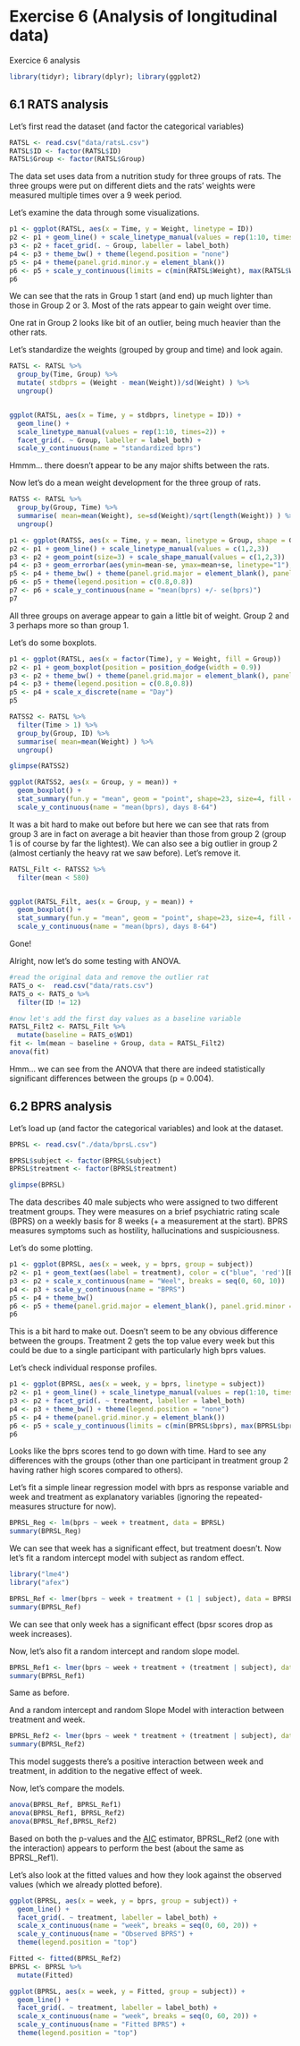 # Exercise 6 (Analysis of longitudinal data)

Exercice 6 analysis


```r
library(tidyr); library(dplyr); library(ggplot2)
```

## 6.1 RATS analysis

Let's first read the dataset (and factor the categorical variables)
```r
RATSL <- read.csv("data/ratsL.csv")
RATSL$ID <- factor(RATSL$ID)
RATSL$Group <- factor(RATSL$Group)
```
The data set uses data from a nutrition study for three groups of rats. The three groups were put on different diets and the rats' weights were measured multiple times over a 9 week period. 

Let's examine the data through some visualizations.

```r
p1 <- ggplot(RATSL, aes(x = Time, y = Weight, linetype = ID))
p2 <- p1 + geom_line() + scale_linetype_manual(values = rep(1:10, times=2))
p3 <- p2 + facet_grid(. ~ Group, labeller = label_both)
p4 <- p3 + theme_bw() + theme(legend.position = "none")
p5 <- p4 + theme(panel.grid.minor.y = element_blank())
p6 <- p5 + scale_y_continuous(limits = c(min(RATSL$Weight), max(RATSL$Weight)))
p6
```

We can see that the rats in Group 1 start (and end) up much lighter than those in Group 2 or 3. Most of the rats appear to gain weight over time.

One rat in Group 2 looks like bit of an outlier, being much heavier than the other rats. 

Let's standardize the weights (grouped by group and time) and look again.

```r
RATSL <- RATSL %>%
  group_by(Time, Group) %>%
  mutate( stdbprs = (Weight - mean(Weight))/sd(Weight) ) %>%
  ungroup()


ggplot(RATSL, aes(x = Time, y = stdbprs, linetype = ID)) +
  geom_line() +
  scale_linetype_manual(values = rep(1:10, times=2)) +
  facet_grid(. ~ Group, labeller = label_both) +
  scale_y_continuous(name = "standardized bprs")


```

Hmmm... there doesn't appear to be any major shifts between the rats. 

Now let's do a mean weight development for the three group of rats.

```r
RATSS <- RATSL %>%
  group_by(Group, Time) %>%
  summarise( mean=mean(Weight), se=sd(Weight)/sqrt(length(Weight)) ) %>%
  ungroup()

p1 <- ggplot(RATSS, aes(x = Time, y = mean, linetype = Group, shape = Group))
p2 <- p1 + geom_line() + scale_linetype_manual(values = c(1,2,3))
p3 <- p2 + geom_point(size=3) + scale_shape_manual(values = c(1,2,3))
p4 <- p3 + geom_errorbar(aes(ymin=mean-se, ymax=mean+se, linetype="1"), width=0.3)
p5 <- p4 + theme_bw() + theme(panel.grid.major = element_blank(), panel.grid.minor = element_blank())
p6 <- p5 + theme(legend.position = c(0.8,0.8))
p7 <- p6 + scale_y_continuous(name = "mean(bprs) +/- se(bprs)")
p7
```

All three groups on average appear to gain a little bit of weight. Group 2 and 3 perhaps more so than group 1. 

Let's do some boxplots.

```r
p1 <- ggplot(RATSL, aes(x = factor(Time), y = Weight, fill = Group))
p2 <- p1 + geom_boxplot(position = position_dodge(width = 0.9))
p3 <- p2 + theme_bw() + theme(panel.grid.major = element_blank(), panel.grid.minor = element_blank())
p4 <- p3 + theme(legend.position = c(0.8,0.8))
p5 <- p4 + scale_x_discrete(name = "Day")
p5

RATSS2 <- RATSL %>%
  filter(Time > 1) %>%
  group_by(Group, ID) %>%
  summarise( mean=mean(Weight) ) %>%
  ungroup()

glimpse(RATSS2)

ggplot(RATSS2, aes(x = Group, y = mean)) +
  geom_boxplot() +
  stat_summary(fun.y = "mean", geom = "point", shape=23, size=4, fill = "white") +
  scale_y_continuous(name = "mean(bprs), days 8-64")
```

It was a bit hard to make out before but here we can see that rats from group 3 are in fact on average a bit heavier than those from group 2 (group 1 is of course by far the lightest). We can also see a big outlier in group 2 (almost certianly the heavy rat we saw before). Let's remove it.

```r
RATSL_Filt <- RATSS2 %>%
  filter(mean < 580) 


ggplot(RATSL_Filt, aes(x = Group, y = mean)) +
  geom_boxplot() +
  stat_summary(fun.y = "mean", geom = "point", shape=23, size=4, fill = "white") +
  scale_y_continuous(name = "mean(bprs), days 8-64")
```
Gone!

Alright, now let's do some testing with ANOVA.

```r
#read the original data and remove the outlier rat
RATS_o <-  read.csv("data/rats.csv")
RATS_o <- RATS_o %>%
  filter(ID != 12) 

#now let's add the first day values as a baseline variable
RATSL_Filt2 <- RATSL_Filt %>%
  mutate(baseline = RATS_o$WD1) 
fit <- lm(mean ~ baseline + Group, data = RATSL_Filt2)
anova(fit)
```

Hmm... we can see from the ANOVA that there are indeed statistically significant differences between the groups (p = 0.004).

## 6.2 BPRS analysis

Let's load up (and factor the categorical variables) and look at the dataset.

```r
BPRSL <- read.csv("./data/bprsL.csv")

BPRSL$subject <- factor(BPRSL$subject)
BPRSL$treatment <- factor(BPRSL$treatment)

glimpse(BPRSL)
```
The data describes 40 male subjects who were assigned to two different treatment groups. They were measures on a brief psychiatric rating scale (BPRS) on a weekly basis for 8 weeks (+ a measurement at the start). BPRS measures symptoms such as hostility, hallucinations and suspiciousness.

Let's do some plotting. 
```r
p1 <- ggplot(BPRSL, aes(x = week, y = bprs, group = subject))
p2 <- p1 + geom_text(aes(label = treatment), color = c("blue", 'red')[BPRSL$treatment])
p3 <- p2 + scale_x_continuous(name = "Weel", breaks = seq(0, 60, 10))
p4 <- p3 + scale_y_continuous(name = "BPRS")
p5 <- p4 + theme_bw()
p6 <- p5 + theme(panel.grid.major = element_blank(), panel.grid.minor = element_blank())
p6
```

This is a bit hard to make out. Doesn't seem to be any obvious difference between the groups. Treatment 2 gets the top value every week but this could be due to a single  participant with particularly high bprs values.

Let's check individual response profiles.

```r
p1 <- ggplot(BPRSL, aes(x = week, y = bprs, linetype = subject))
p2 <- p1 + geom_line() + scale_linetype_manual(values = rep(1:10, times=2))
p3 <- p2 + facet_grid(. ~ treatment, labeller = label_both)
p4 <- p3 + theme_bw() + theme(legend.position = "none")
p5 <- p4 + theme(panel.grid.minor.y = element_blank())
p6 <- p5 + scale_y_continuous(limits = c(min(BPRSL$bprs), max(BPRSL$bprs)))
p6
```

Looks like the bprs scores tend to go down with time. Hard to see any differences with the groups (other than one participant in treatment group 2 having rather high scores compared to others).

Let's fit a simple linear regression model with bprs as response variable and week and treatment as explanatory variables (ignoring the repeated-measures structure for now). 

```r
BPRSL_Reg <- lm(bprs ~ week + treatment, data = BPRSL)
summary(BPRSL_Reg)
```

We can see that week has a significant effect, but treatment doesn't. Now let's fit a random intercept model with subject as random effect.

```r
library("lme4")
library("afex")

BPRSL_Ref <- lmer(bprs ~ week + treatment + (1 | subject), data = BPRSL, REML = FALSE)
summary(BPRSL_Ref)
```
We can see that only week has a significant effect (bpsr scores drop as week increases).

Now, let's also fit a random intercept and random slope model.
```r
BPRSL_Ref1 <- lmer(bprs ~ week + treatment + (treatment | subject), data = BPRSL, REML = FALSE)
summary(BPRSL_Ref1)
```
Same as before.

And a random intercept and random Slope Model with interaction between treatment and week.
```r
BPRSL_Ref2 <- lmer(bprs ~ week * treatment + (treatment | subject), data = BPRSL, REML = FALSE)
summary(BPRSL_Ref2)
```
This model suggests there's a positive interaction between week and treatment, in addition to the negative effect of week.

Now, let's compare the models.
```r
anova(BPRSL_Ref, BPRSL_Ref1)
anova(BPRSL_Ref1, BPRSL_Ref2)
anova(BPRSL_Ref,BPRSL_Ref2)
```
Based on both the p-values and the [AIC](https://en.wikipedia.org/wiki/Akaike_information_criterion) estimator, BPRSL_Ref2 (one with the interaction) appears to perform the best (about the same as BPRSL_Ref1).

Let's also look at the fitted values and how they look against the observed values (which we already plotted before).

```r
ggplot(BPRSL, aes(x = week, y = bprs, group = subject)) +
  geom_line() +
  facet_grid(. ~ treatment, labeller = label_both) +
  scale_x_continuous(name = "week", breaks = seq(0, 60, 20)) +
  scale_y_continuous(name = "Observed BPRS") +
  theme(legend.position = "top")

Fitted <- fitted(BPRSL_Ref2)
BPRSL <- BPRSL %>%
  mutate(Fitted)

ggplot(BPRSL, aes(x = week, y = Fitted, group = subject)) +
  geom_line() +
  facet_grid(. ~ treatment, labeller = label_both) +
  scale_x_continuous(name = "week", breaks = seq(0, 60, 20)) +
  scale_y_continuous(name = "Fitted BPRS") +
  theme(legend.position = "top")

```